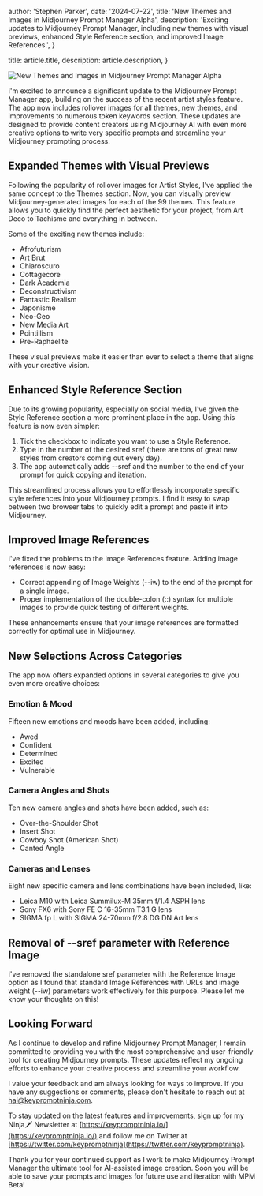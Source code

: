 
  author: 'Stephen Parker',
  date: '2024-07-22',
  title: 'New Themes and Images in Midjourney Prompt Manager Alpha',
  description:
    'Exciting updates to Midjourney Prompt Manager, including new themes with visual previews, enhanced Style Reference section, and improved Image References.',
}

  title: article.title,
  description: article.description,
}


<Image src={storyBanner} alt="New Themes and Images in Midjourney Prompt Manager Alpha" />

I'm excited to announce a significant update to the Midjourney Prompt Manager app, building on the success of the recent artist styles feature. The app now includes rollover images for all themes, new themes, and improvements to numerous token keywords section. These updates are designed to provide content creators using Midjourney AI with even more creative options to write very specific prompts and streamline your Midjourney prompting process.

## Expanded Themes with Visual Previews

Following the popularity of rollover images for Artist Styles, I've applied the same concept to the Themes section. Now, you can visually preview Midjourney-generated images for each of the 99 themes. This feature allows you to quickly find the perfect aesthetic for your project, from Art Deco to Tachisme and everything in between.

Some of the exciting new themes include:

- Afrofuturism
- Art Brut
- Chiaroscuro
- Cottagecore
- Dark Academia
- Deconstructivism
- Fantastic Realism
- Japonisme
- Neo-Geo
- New Media Art
- Pointillism
- Pre-Raphaelite

These visual previews make it easier than ever to select a theme that aligns with your creative vision.

## Enhanced Style Reference Section

Due to its growing popularity, especially on social media, I've given the Style Reference section a more prominent place in the app. Using this feature is now even simpler:

1. Tick the checkbox to indicate you want to use a Style Reference.
2. Type in the number of the desired sref (there are tons of great new styles from creators coming out every day).
3. The app automatically adds --sref and the number to the end of your prompt for quick copying and iteration.

This streamlined process allows you to effortlessly incorporate specific style references into your Midjourney prompts. I find it easy to swap between two browser tabs to quickly edit a prompt and paste it into Midjourney.

## Improved Image References

I've fixed the problems to the Image References feature. Adding image references is now easy:
- Correct appending of Image Weights (--iw) to the end of the prompt for a single image.
- Proper implementation of the double-colon (::) syntax for multiple images to provide quick testing of different weights.

These enhancements ensure that your image references are formatted correctly for optimal use in Midjourney.

## New Selections Across Categories

The app now offers expanded options in several categories to give you even more creative choices:

### Emotion & Mood

Fifteen new emotions and moods have been added, including:

- Awed
- Confident
- Determined
- Excited
- Vulnerable

### Camera Angles and Shots

Ten new camera angles and shots have been added, such as:

- Over-the-Shoulder Shot
- Insert Shot
- Cowboy Shot (American Shot)
- Canted Angle

### Cameras and Lenses

Eight new specific camera and lens combinations have been included, like:

- Leica M10 with Leica Summilux-M 35mm f/1.4 ASPH lens
- Sony FX6 with Sony FE C 16-35mm T3.1 G lens
- SIGMA fp L with SIGMA 24-70mm f/2.8 DG DN Art lens

## Removal of --sref parameter with Reference Image

I've removed the standalone sref parameter with the Reference Image option as I found that standard Image References with URLs and image weight (--iw) parameters work effectively for this purpose. Please let me know your thoughts on this!

## Looking Forward

As I continue to develop and refine Midjourney Prompt Manager, I remain committed to providing you with the most comprehensive and user-friendly tool for creating Midjourney prompts. These updates reflect my ongoing efforts to enhance your creative process and streamline your workflow.

I value your feedback and am always looking for ways to improve. If you have any suggestions or comments, please don't hesitate to reach out at hai@keypromptninja.com.

To stay updated on the latest features and improvements, sign up for my Ninja🗡️ Newsletter at [https://keypromptninja.io/](https://keypromptninja.io/) and follow me on Twitter at [https://twitter.com/keypromptninja](https://twitter.com/keypromptninja).

Thank you for your continued support as I work to make Midjourney Prompt Manager the ultimate tool for AI-assisted image creation. Soon you will be able to save your prompts and images for future use and iteration with MPM Beta!